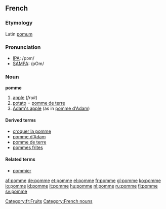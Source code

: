 ==French==
===Etymology===
Latin [[pomum]]

===Pronunciation===
*[[w:IPA|IPA]]: /pɔm/
*[[w:SAMPA|SAMPA]]: /pOm/

===Noun===
'''pomme''' {{f}}

#[[apple]] (''fruit'')
#[[potato]] = [[pomme de terre]]
#[[Adam's apple]] (as in [[pomme d'Adam]])

====Derived terms====
*[[croquer la pomme]]
*[[pomme d'Adam]]
*[[pomme de terre]]
*[[pommes frites]]

====Related terms====
*[[pommier]]

[[Category:fr:Fruits]]
[[Category:French nouns]]

[[af:pomme]]
[[de:pomme]]
[[et:pomme]]
[[el:pomme]]
[[fr:pomme]]
[[gl:pomme]]
[[ko:pomme]]
[[io:pomme]]
[[id:pomme]]
[[it:pomme]]
[[hu:pomme]]
[[nl:pomme]]
[[ru:pomme]]
[[fi:pomme]]
[[sv:pomme]]